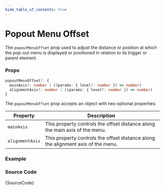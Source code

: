 ```yaml
---
hide_table_of_contents: true
---
```



# Popout Menu Offset

The `popoutMenuOffset` prop used to adjust the distance or position at which the pop-out menu is displayed or positioned in relation to its trigger or parent element.

### Props

```ts noCopy
popoutMenuOffset?: {
  mainAxis?: number | ((params: { level?: number }) => number)
  alignmentAxis?: number | ((params: { level?: number }) => number)
}
```

The `popoutMenuOffset` prop accepts an object with two optional properties:

| Property        | Description                                                                      |
| --------------- | -------------------------------------------------------------------------------- |
| `mainAxis`      | This property controls the offset distance along the main axis of the menu.      |
| `alignmentAxis` | This property controls the offset distance along the alignment axis of the menu. |

### Example

<IframeWindow url='http://localhost:3000/en/menu-examples/vertical-menu/menu/popout-menu-offset' />

### Source Code

<TsToJsCodeSnippet>{SourceCode}</TsToJsCodeSnippet>

